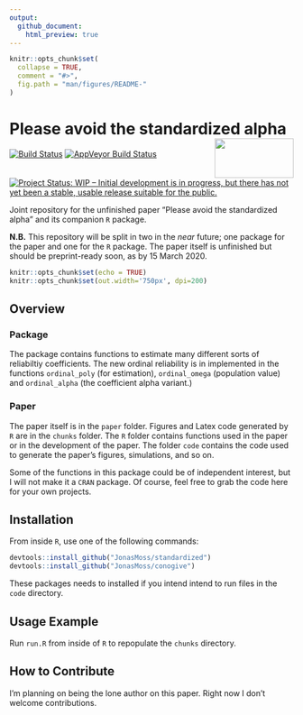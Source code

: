 ```yaml
---
output:
  github_document:
    html_preview: true
---
```


<!-- README.md is generated from README.Rmd. Please edit that file -->

```r
knitr::opts_chunk$set(
  collapse = TRUE,
  comment = "#>",
  fig.path = "man/figures/README-"
)
```

# Please avoid the standardized alpha <img src="man/figures/logo.png" align="right" width="140" height="70" />
[![Build Status](https://travis-ci.com/JonasMoss/standardized.svg?branch=master)](https://travis-ci.org/JonasMoss/standardized)
[![AppVeyor Build Status](https://ci.appveyor.com/api/projects/status/github/JonasMoss/standardized?branch=master&svg=true)](https://ci.appveyor.com/project/JonasMoss/standardized)
[![Project Status: WIP – Initial development is in progress, but there has not yet been a stable, usable release suitable for the public.](https://www.repostatus.org/badges/latest/wip.svg)](https://www.repostatus.org/#wip)
<!--[![Codecov test coverage](https://codecov.io/gh/JonasMoss/standardized/branch/master/graph/badge.svg)](https://codecov.io/gh/JonasMoss/standardized?branch=master)-->
 
<!--[![Project Status: Active – The project has reached a stable, usable state and is being actively developed.](https://www.repostatus.org/badges/latest/active.svg)](https://www.repostatus.org/#active)-->
<!--[![Project Status: Unsupported – The project has reached a stable, usable state but the author(s) have ceased all work on it. A new maintainer may be desired.](https://www.repostatus.org/badges/latest/unsupported.svg)](https://www.repostatus.org/#unsupported) --> 
<!--[![DOI](https://zenodo.org/badge/120678148.svg)](https://zenodo.org/badge/latestdoi/120678148) -->

Joint repository for the unfinished paper "Please avoid the standardized alpha" 
and its companion `R` package. 

**N.B.** This repository will be split in two in the *near* future; one package
for the paper and one for the `R` package. The paper itself is unfinished but
should be preprint-ready soon, as by 15 March 2020.

```r
knitr::opts_chunk$set(echo = TRUE)
knitr::opts_chunk$set(out.width='750px', dpi=200)
```

## Overview

### Package
The package contains functions to estimate many different sorts of reliabiltiy
coefficients. The new ordinal reliability is in implemented
in the functions `ordinal_poly` (for estimation), `ordinal_omega` (population 
value) and `ordinal_alpha` (the coefficient alpha variant.)

### Paper
The paper itself is in the `paper` folder. Figures and Latex code generated by
`R` are in the `chunks` folder. The `R` folder contains functions used in the 
paper or in the development of the paper. The folder `code` contains the code
used to generate the paper's figures, simulations, and so on. 

Some of the functions in this package could be of independent interest, but I 
will not make it a `CRAN` package. Of course, feel free to grab the code here
for your own projects. 

## Installation
From inside `R`, use one of the following commands:
```r
devtools::install_github("JonasMoss/standardized")
devtools::install_github("JonasMoss/conogive")
```

These packages needs to installed if you intend intend to run files in the `code`
directory.

## Usage Example
Run `run.R` from inside of `R` to repopulate the `chunks` directory.

## How to Contribute
I'm planning on being the lone author on this paper. Right now I don't 
welcome contributions.
